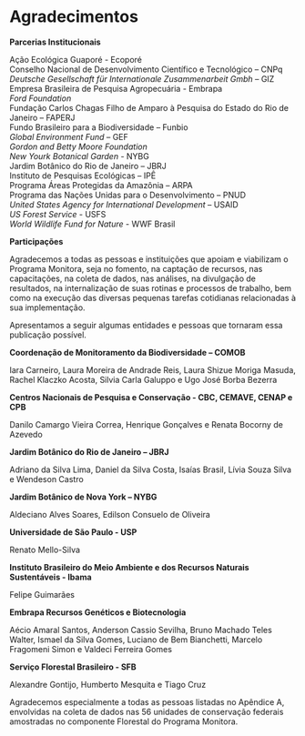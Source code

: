 
# Agradecimentos {#agradecimentos .unnumbered}  

**Parcerias Institucionais**   

Ação Ecológica Guaporé - Ecoporé  
Conselho Nacional de Desenvolvimento Científico e Tecnológico – CNPq  
*Deutsche Gesellschaft für Internationale Zusammenarbeit Gmbh* – GIZ  
Empresa Brasileira de Pesquisa Agropecuária - Embrapa  
*Ford Foundation*  
Fundação Carlos Chagas Filho de Amparo à Pesquisa do Estado do Rio de Janeiro – FAPERJ  
Fundo Brasileiro para a Biodiversidade – Funbio  
*Global Environment Fund* – GEF  
*Gordon and Betty Moore Foundation*  
*New Yourk Botanical Garden* - NYBG  
Jardim Botânico do Rio de Janeiro – JBRJ  
Instituto de Pesquisas Ecológicas – IPÊ  
Programa Áreas Protegidas da Amazônia – ARPA  
Programa das Nações Unidas para o Desenvolvimento – PNUD  
*United States Agency for International Development* – USAID  
*US Forest Service* - USFS  
*World Wildlife Fund for Nature* - WWF Brasil  


**Participações**  

Agradecemos a todas as pessoas e instituições que apoiam e viabilizam o Programa Monitora, seja no fomento, na captação de recursos, nas capacitações, na coleta de dados, nas análises, na divulgação de resultados, na internalização de suas rotinas e processos de trabalho, bem como na execução das diversas pequenas tarefas cotidianas relacionadas à sua implementação.  

Apresentamos a seguir algumas entidades e pessoas que tornaram essa publicação possível.   


**Coordenação de Monitoramento da Biodiversidade – COMOB** 

Iara Carneiro, Laura Moreira de Andrade Reis, Laura Shizue Moriga Masuda, Rachel Klaczko Acosta, Silvia Carla Galuppo e Ugo José Borba Bezerra  



**Centros Nacionais de Pesquisa e Conservação - CBC, CEMAVE, CENAP e CPB** 

Danilo Camargo Vieira Correa, Henrique Gonçalves e Renata Bocorny de Azevedo  


**Jardim Botânico do Rio de Janeiro – JBRJ** 

Adriano da Silva Lima, Daniel da Silva Costa, Isaías Brasil, Lívia Souza Silva e Wendeson Castro 


**Jardim Botânico de Nova York – NYBG**   

Aldeciano Alves Soares, Edilson Consuelo de Oliveira  

 

**Universidade de São Paulo - USP**

Renato Mello-Silva  

 

**Instituto Brasileiro do Meio Ambiente e dos Recursos Naturais Sustentáveis - Ibama**  

Felipe Guimarães  


**Embrapa Recursos Genéticos e Biotecnologia** 

Aécio Amaral Santos, Anderson Cassio Sevilha, Bruno Machado Teles Walter, Ismael da Silva Gomes, Luciano de Bem Bianchetti, Marcelo Fragomeni Simon e Valdeci Ferreira Gomes 

 
**Serviço Florestal Brasileiro - SFB**  

Alexandre Gontijo, Humberto Mesquita e Tiago Cruz  



Agradecemos especialmente a todas as pessoas listadas no Apêndice A, envolvidas na coleta de dados nas 56 unidades de conservação federais amostradas no componente Florestal do Programa Monitora. 
  